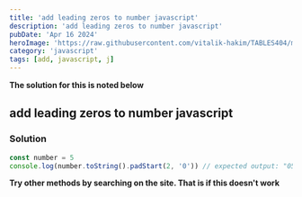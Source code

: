 ```yaml
---
title: 'add leading zeros to number javascript'
description: 'add leading zeros to number javascript'
pubDate: 'Apr 16 2024'
heroImage: 'https://raw.githubusercontent.com/vitalik-hakim/TABLES404/main/error_b/JavaScript.png'
category: 'javascript'
tags: [add, javascript, j]
---
```


**The solution for this is noted below**

## add leading zeros to number javascript

### Solution

```javascript
const number = 5
console.log(number.toString().padStart(2, '0')) // expected output: "05"
```

**Try other methods by searching on the site. That is if this doesn't work**
